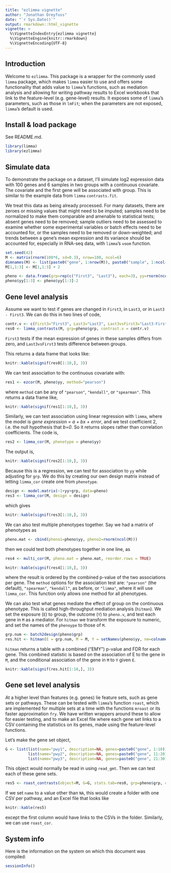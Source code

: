```yaml
---
title: "ezlimma vignette"
author: "Jonathan Dreyfuss"
date: "`r Sys.Date()`"
output: rmarkdown::html_vignette
vignette: >
  %\VignetteIndexEntry{ezlimma vignette}
  %\VignetteEngine{knitr::rmarkdown}
  %\VignetteEncoding{UTF-8}
---
```


## Introduction
Welcome to `ezlimma`. This package is a wrapper for the commonly used `limma` package, which makes `limma` easier to use and offers some functionality that adds value to `limma`'s functions, such as mediation analysis and allowing for writing pathway results to Excel workbooks that link to the feature-level (e.g. gene-level) results. It exposes some of `limma`'s parameters, such as those in `lmFit`; when the parameters are not exposed, `limma`'s default is used.

## Install & load package
See README.md.

```r
library(limma)
library(ezlimma)
```

## Simulate data
To demonstrate the package on a dataset, I'll simulate log2 expression data with 100 genes and 6 samples in two groups with a continuous covariate. The covariate and the first gene will be associated with group. This is similar to the example data from `limma` `contrasts.fit`.

We treat this data as being already processed. For many datasets, there are zeroes or missing values that might need to be imputed; samples need to be normalized to make them comparable and amenable to statistical tests; absent genes need to be removed; sample outliers need to be assessed to examine whether some experimental variables or batch effects need to be accounted for, or the samples need to be removed or down-weighted; and trends between a gene's mean expression and its variance should be accounted for, especially in RNA-seq data, with `limma`'s `voom` function.

```r
set.seed(42)
M <- matrix(rnorm(100*6, sd=0.3), nrow=100, ncol=6)
dimnames(M) <- list(paste0("gene", 1:nrow(M)), paste0("sample", 1:ncol(M)))
M[1,1:3] <- M[1,1:3] + 2

pheno <- data.frame(grp=rep(c("First3", "Last3"), each=3), yy=rnorm(ncol(M)))
pheno$yy[1:3] <- pheno$yy[1:3]-2
```

## Gene level analysis
Assume we want to test if genes are changed in `First3`, in `Last3`, or in `Last3 - First3`. We can do this in two lines of code,
```r
contr.v <- c(First3="First3", Last3="Last3", Last3vsFirst3="Last3-First3")
res0 <- limma_contrasts(M, grp=pheno$grp, contrast.v = contr.v)
```
`First3` tests if the mean expression of genes in these samples differs from zero, and `Last3vsFirst3` tests difference between groups. 

This returns a data frame that looks like:
```r
knitr::kable(signif(res0[1:10,], 3))
```

We can test association to the continuous covariate with:
```r
res1 <- ezcor(M, pheno$yy, method="pearson")
```

where `method` can be any of `"pearson"`, `"kendall"`, or `"spearman"`. This returns a data frame like,
```r
knitr::kable(signif(res1[1:10,], 3))
```

Similarly, we can test association using linear regression with `limma`, where the model is *gene expression = a + bx + error*, and we test coefficient 2, i.e. the null hypothesis that *b=0*. So it returns slopes rather than correlation coefficients. The code is,
```r
res2 <- limma_cor(M, phenotype = pheno$yy)
```

The output is,
```r
knitr::kable(signif(res2[1:10,], 3))
```

Because this is a regression, we can test for association to `yy` while adjusting for `grp`. We do this by creating our own design matrix instead of letting `limma_cor` create one from `phenotype`.
```r
design <- model.matrix(~1+yy+grp, data=pheno)
res3 <- limma_cor(M, design = design)
```

which gives
```r
knitr::kable(signif(res3[1:10,], 3))
```

We can also test multiple phenotypes together. Say we had a matrix of phenotypes as
```r
pheno.mat <- cbind(pheno1=pheno$yy, pheno2=rnorm(ncol(M)))
```

then we could test both phenotypes together in one line, as
```r
res4 <- multi_cor(M, pheno.mat = pheno.mat, reorder.rows = TRUE)
```

```r
knitr::kable(signif(res4[1:10,], 3))
```

where the result is ordered by the combined p-value of the two associations per gene. The `method` options for the association test are: `"pearson"` (the default), `"spearman"`, `"kendall"`, as before, or `"limma"`, where it will use `limma_cor`. This function only allows one method for all phenotypes.

We  can also test what genes mediate the effect of group on the continuous phenotype. This is called high-throughput mediation analysis (`hitman`). We set the exposure (`E`) to group, the outcome (`Y`) to `pheno.v`, and test each gene in `M` as a mediator. For `hitman` we transform the exposure to numeric, and set the names of the `phenoype` to those of `M`.  
```r
grp.num <- batch2design(pheno$grp)
res.hit <- hitman(E = grp.num, M = M, Y = setNames(pheno$yy, nm=colnames(M)))
```

`hitman` returns a table with a combined ("EMY") p-value and FDR for each gene. This combined statistic is based on the association of E to the gene in `M`, and the conditional association of the gene in `M` to `Y` given `E`.
```r
knitr::kable(signif(res.hit[1:10,], 3))
```

## Gene set level analysis
At a higher level than features (e.g. genes) lie feature sets, such as gene sets or pathways. These can be tested with `limma`'s function `roast`, which are implemented for multiple sets at a time with the functions `mroast` or its faster approximation `fry`. We have written wrappers around these to allow for easier testing, and to make an Excel file where each gene set links to a CSV containing the statistics on its genes, made using the feature-level functions.

Let's make the gene set object,
```r
G <- list(list(name="pwy1", description=NA, genes=paste0("gene", 1:10)),
          list(name="pwy2", description=NA, genes=paste0("gene", 11:20)),
          list(name="pwy3", description=NA, genes=paste0("gene", 21:30)))
```
This object would normally be read in using `read_gmt`. Then we can test each of these gene sets.
```r
res5 <- roast_contrasts(object=M, G=G, stats.tab=res0, grp=pheno$grp, contrast.v = contr.v, fun="fry", name=NA)
```

If we set `name` to a value other than `NA`, this would create a folder with one CSV per pathway, and an Excel file that looks like
```r
knitr::kable(res5)
```

except the first column would have links to the CSVs in the folder. Similarly, we can use `roast_cor`.

## System info
Here is the information on the system on which this document was compiled:
```r
sessionInfo()
```
